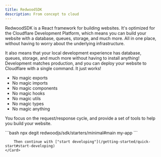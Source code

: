 ```yaml
---
title: RedwoodSDK
description: From concept to cloud
---
```



RedwoodSDK is a React framework for building websites. It's optimized for the Cloudflare Development Platform,
which means you can build your website with a database, queues, storage, and much more. All in one place, without
having to worry about the underlying infrastructure.

It also means that your local development experience has database, queues, storage, and much more without having to install anything! Development matches
production, and you can deploy your website to Cloudflare with a single command. It just works!

- No magic exports
- No magic imports
- No magic components
- No magic hooks
- No magic utils
- No magic types
- No magic anything

You focus on the request/response cycle, and provide a set of tools to help you build your website.



<CardGrid>
	<Card title="Quick start" icon="">
		```bash
		npx degit redwoodjs/sdk/starters/minimal#main my-app
		```
		
		Then continue with ["start developing"](/getting-started/quick-start#start-developing)
	</Card>
</CardGrid>
